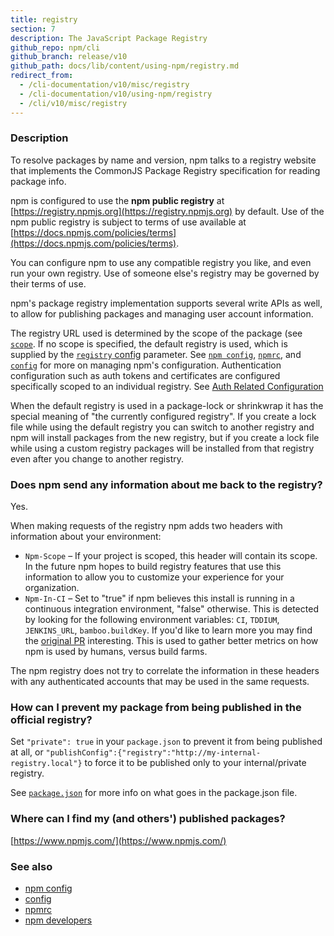 ```yaml
---
title: registry
section: 7
description: The JavaScript Package Registry
github_repo: npm/cli
github_branch: release/v10
github_path: docs/lib/content/using-npm/registry.md
redirect_from:
  - /cli-documentation/v10/misc/registry
  - /cli-documentation/v10/using-npm/registry
  - /cli/v10/misc/registry
---
```


### Description

To resolve packages by name and version, npm talks to a registry website that implements the CommonJS Package Registry specification for reading package info.

npm is configured to use the **npm public registry** at [https://registry.npmjs.org](https://registry.npmjs.org) by default. Use of the npm public registry is subject to terms of use available at [https://docs.npmjs.com/policies/terms](https://docs.npmjs.com/policies/terms).

You can configure npm to use any compatible registry you like, and even run your own registry. Use of someone else's registry may be governed by their terms of use.

npm's package registry implementation supports several write APIs as well, to allow for publishing packages and managing user account information.

The registry URL used is determined by the scope of the package (see [`scope`](/cli/v10/using-npm/scope). If no scope is specified, the default registry is used, which is supplied by the [`registry` config](/cli/v10/using-npm/config#registry) parameter. See [`npm config`](/cli/v10/commands/npm-config), [`npmrc`](/cli/v10/configuring-npm/npmrc), and [`config`](/cli/v10/using-npm/config) for more on managing npm's configuration. Authentication configuration such as auth tokens and certificates are configured specifically scoped to an individual registry. See [Auth Related Configuration](/cli/v10/configuring-npm/npmrc#auth-related-configuration)

When the default registry is used in a package-lock or shrinkwrap it has the special meaning of "the currently configured registry". If you create a lock file while using the default registry you can switch to another registry and npm will install packages from the new registry, but if you create a lock file while using a custom registry packages will be installed from that registry even after you change to another registry.

### Does npm send any information about me back to the registry?

Yes.

When making requests of the registry npm adds two headers with information about your environment:

- `Npm-Scope` – If your project is scoped, this header will contain its scope. In the future npm hopes to build registry features that use this information to allow you to customize your experience for your organization.
- `Npm-In-CI` – Set to "true" if npm believes this install is running in a continuous integration environment, "false" otherwise. This is detected by looking for the following environment variables: `CI`, `TDDIUM`, `JENKINS_URL`, `bamboo.buildKey`. If you'd like to learn more you may find the [original PR](https://github.com/npm/npm-registry-client/pull/129) interesting. This is used to gather better metrics on how npm is used by humans, versus build farms.

The npm registry does not try to correlate the information in these headers with any authenticated accounts that may be used in the same requests.

### How can I prevent my package from being published in the official registry?

Set `"private": true` in your `package.json` to prevent it from being published at all, or `"publishConfig":{"registry":"http://my-internal-registry.local"}` to force it to be published only to your internal/private registry.

See [`package.json`](/cli/v10/configuring-npm/package-json) for more info on what goes in the package.json file.

### Where can I find my (and others') published packages?

[https://www.npmjs.com/](https://www.npmjs.com/)

### See also

- [npm config](/cli/v10/commands/npm-config)
- [config](/cli/v10/using-npm/config)
- [npmrc](/cli/v10/configuring-npm/npmrc)
- [npm developers](/cli/v10/using-npm/developers)

